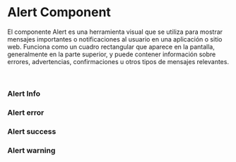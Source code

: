 
<Meta title="Angular Material/Alert" />

# Alert Component

El componente Alert es una herramienta visual que se utiliza para mostrar mensajes importantes o notificaciones al usuario en una aplicación o sitio web. Funciona como un cuadro rectangular que aparece en la pantalla, generalmente en la parte superior, y puede contener información sobre errores, advertencias, confirmaciones u otros tipos de mensajes relevantes.

<br />

### Alert Info

<Canvas of={AlertStories.info} />

### Alert error

<Canvas of={AlertStories.error} />

### Alert success

<Canvas of={AlertStories.success} />

### Alert warning

<Canvas of={AlertStories.warning} />
